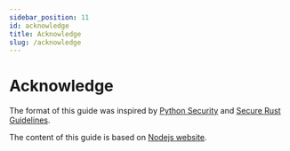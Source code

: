 ```yaml
---
sidebar_position: 11
id: acknowledge
title: Acknowledge
slug: /acknowledge
---
```


# Acknowledge

The format of this guide was inspired by [Python Security](https://python-security.readthedocs.io/security.html#) and [Secure Rust Guidelines](https://anssi-fr.github.io/rust-guide).

The content of this guide is based on [Nodejs website](https://nodejs.org/en/about/).
